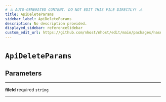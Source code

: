 ```yaml
---
# ⚠️ AUTO-GENERATED CONTENT. DO NOT EDIT THIS FILE DIRECTLY! ⚠️
title: ApiDeleteParams
sidebar_label: ApiDeleteParams
description: No description provided.
displayed_sidebar: referenceSidebar
custom_edit_url: https://github.com/nhost/nhost/edit/main/packages/hasura-storage-js/src/packages/hasura-storage-js/src/utils/types.ts#L61
---
```


# `ApiDeleteParams`

## Parameters

---

**<span className="parameter-name">fileId</span>** <span className="optional-status">required</span> `string`

---
